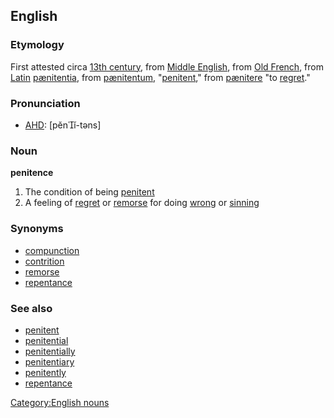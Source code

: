 ==English==
===Etymology===
First attested circa [[w:13th century|13th century]], from [[Middle English]], from [[Old French]], from [[Latin]] [[pænitentia]], from [[pænitentum]], "[[penitent]]," from [[pænitere]] "to [[regret]]."

===Pronunciation===
*[[AHD]]: [pĕnĭ-təns]

===Noun===
'''penitence'''
#The condition of being [[penitent]]
#A feeling of [[regret]] or [[remorse]] for doing [[wrong]] or [[sinning]]
[[Category:English nouns]]

===Synonyms===
*[[compunction]]
*[[contrition]]
*[[remorse]]
*[[repentance]]

===See also===
*[[penitent]]
*[[penitential]]
*[[penitentially]]
*[[penitentiary]]
*[[penitently]]
*[[repentance]]